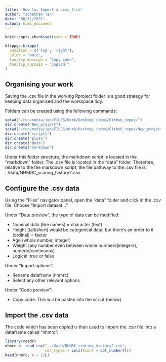 ```yaml
---
title: 'How to: Import a .csv file'
author: "Jonathan Tan"
date: "08/11/2021"
output: html_document
---
```


```r
knitr::opts_chunk$set(echo = TRUE)
```

```r
klippy::klippy(
  position = c('top', 'right'),
  color = "auto",
  tooltip_message = "Copy code",
  tooltip_success = "Copied!"
)
```

## Organising your work

Saving the .csv file in the working Rproject folder is a good strategy for keeping data organised and the workspace tidy.

Folders can be created using the following commands:
```r
setwd("/run/media/jon/FILES/Work/Desktop items/Github_repos/")
dir.create("New_project")
setwd("/run/media/jon/FILES/Work/Desktop items/Github_repos/New_project")
dir.create("scripts")
dir.create("plots")
dir.create("data")
dir.create("markdown")
```

Under this folder structure, the markdown script is located in the "markdown" folder. The .csv file is located in the "data" folder.
Therefore, relative to the the markdown script, the file pathway to the .csv file is:
../data/NHMRC_scoring_history2.csv

## Configure the .csv data

Using the "Files" navigator panel, open the "data" folder and click in the .csv file. Choose "Import dataset..."


Under "Data preview", the type of data can be modified:

+ Nominal data (like names) = character (text)
+ Height (tall/short) would be categorical data, but there's an order to it (ordinal) = factor
+ Age (whole number, integer)
+ Weight (any number even between whole numbers(integers), numeric/continuous)
+ Logical: true or false

Under "Import options":

+ Rename dataframe (nhmrc)
+ Select any other relevant options

Under "Code preview":

+ Copy code. This will be pasted into the script (below)

## Import the .csv data

The code which has been copied is then used to import the .csv file into a dataframe called "nhmrc":
```r
library(readr)
nhmrc <- read_csv("../data/NHMRC_scoring_history2.csv", 
                  col_types = cols(Score = col_number()))
head(nhmrc, n = 12L)
```

